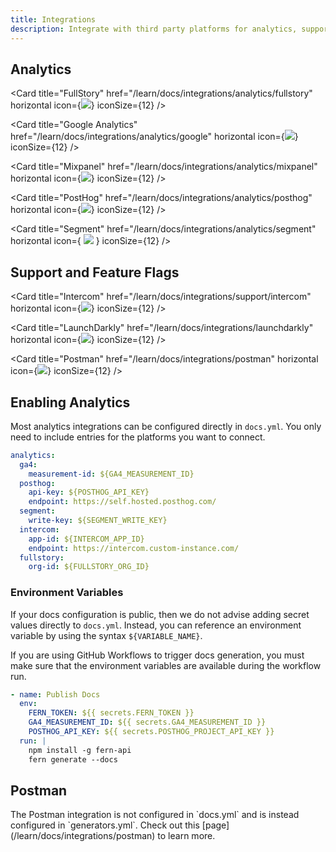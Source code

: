```yaml
---
title: Integrations
description: Integrate with third party platforms for analytics, support, and more.
---
```


## Analytics

<CardGroup cols={3}>

<Card
  title="FullStory"
  href="/learn/docs/integrations/analytics/fullstory"
  horizontal
  icon={<img src="https://cdn.brandfetch.io/idRtIBDum6/w/400/h/400/theme/dark/icon.jpeg" />}
  iconSize={12}
/>

<Card
  title="Google Analytics"
  href="/learn/docs/integrations/analytics/google"
  horizontal
  icon={<img src="https://cdn.brandfetch.io/idYpJMnlBx/w/192/h/192/theme/dark/logo.png" />}
  iconSize={12}
/>

<Card
  title="Mixpanel"
  href="/learn/docs/integrations/analytics/mixpanel"
  horizontal
  icon={<img src="https://cdn.brandfetch.io/idr_rhI2FS/theme/dark/idMJ8uODLv.svg" />}
  iconSize={12}
/>

<Card
  title="PostHog"
  href="/learn/docs/integrations/analytics/posthog"
  horizontal
  icon={<img src="https://cdn.brandfetch.io/id2veLU_gI/idG9S94wXO.svg" />}
  iconSize={12}
/>

<Card
  title="Segment"
  href="/learn/docs/integrations/analytics/segment"
  horizontal
  icon={
    <img src="https://cdn.brandfetch.io/idiousYjQz/theme/dark/symbol.svg" />
  }
  iconSize={12}
/>

</CardGroup>

## Support and Feature Flags

<CardGroup cols={3}>

<Card
  title="Intercom"
  href="/learn/docs/integrations/support/intercom"
  horizontal
  icon={<img src="https://cdn.brandfetch.io/idYJNDWF1m/theme/dark/symbol.svg" />}
  iconSize={12}
/>

<Card
  title="LaunchDarkly"
  href="/learn/docs/integrations/launchdarkly"
  horizontal
  icon={<img src="https://cdn.brandfetch.io/id_dPHt38G/theme/dark/symbol.svg" />}
  iconSize={12}
/>

<Card
  title="Postman"
  href="/learn/docs/integrations/postman"
  horizontal
  icon={<img src="https://cdn.brandfetch.io/idwfTsJ3-C/theme/dark/logo.svg" />}
  iconSize={12}
/>

</CardGroup>

## Enabling Analytics

Most analytics integrations can be configured directly in `docs.yml`. You only need to include entries for the platforms you want to connect.

```yaml docs.yml
analytics:
  ga4:
    measurement-id: ${GA4_MEASUREMENT_ID}
  posthog:
    api-key: ${POSTHOG_API_KEY}
    endpoint: https://self.hosted.posthog.com/
  segment:
    write-key: ${SEGMENT_WRITE_KEY}
  intercom:
    app-id: ${INTERCOM_APP_ID}
    endpoint: https://intercom.custom-instance.com/
  fullstory:
    org-id: ${FULLSTORY_ORG_ID}
```

### Environment Variables

If your docs configuration is public, then we do not advise adding secret values directly to `docs.yml`.
Instead, you can reference an environment variable by using the syntax `${VARIABLE_NAME}`.

<Note>
If you are using GitHub Workflows to trigger docs generation, you must make sure that the environment variables are available during the workflow run.

```yaml {4,5}
- name: Publish Docs
  env:
    FERN_TOKEN: ${{ secrets.FERN_TOKEN }}
    GA4_MEASUREMENT_ID: ${{ secrets.GA4_MEASUREMENT_ID }}
    POSTHOG_API_KEY: ${{ secrets.POSTHOG_PROJECT_API_KEY }}
  run: |
    npm install -g fern-api
    fern generate --docs
```

</Note>

## Postman

<Info>
  The Postman integration is not configured in `docs.yml` and is instead configured in `generators.yml`. Check out this [page](/learn/docs/integrations/postman) to
  learn more.
</Info>
